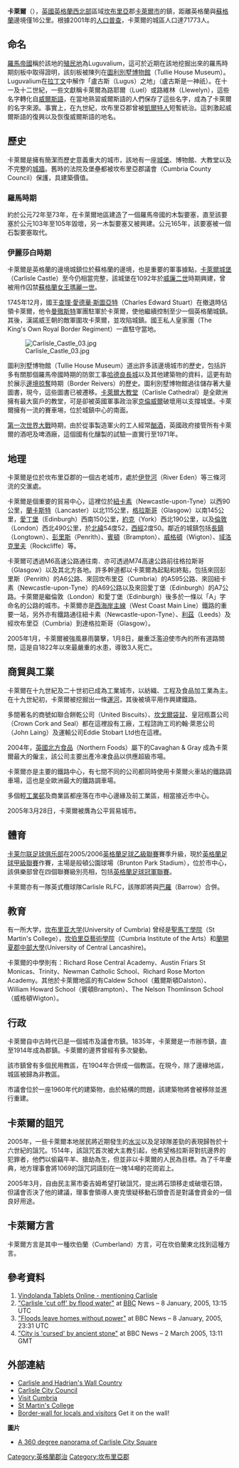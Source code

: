 {{infobox UK place
|中文名=卡萊爾
|country = 英格蘭
|official_name= Carlisle 
|latitude= 54.8910
|longitude= -2.9439
|population = 71773
|population_ref=（2001年）
|shire_district= [[卡萊爾市|卡萊爾市]]
|shire_county= [[坎布里亞郡|坎布里亞郡]]
|region=英格蘭西北
|constituency_westminster=
|post_town=CARLISLE
|postcode_district= CA1-CA6
|postcode_area =CA
|dial_code= 01228
|os_grid_reference=NY395555
|london_distance=
}}
'''卡萊爾'''（{{lang-en|Carlisle}}），[[英國|英國]][[英格蘭|英格蘭]][[英格蘭西北|西北部]]區域[[坎布里亞|坎布里亞]]郡[[卡萊爾市|卡萊爾市]]的鎮，距離英格蘭與[[蘇格蘭|蘇格蘭]]邊境僅16公里。根據2001年的[[人口普查|人口普查]]，卡萊爾的城區人口達71773人。

== 命名 ==

[[羅馬帝國|羅馬帝國]]稱於該地的[[殖民地|殖民地]]為Luguvalium，這可於近期在該地挖掘出來的羅馬時期刻板中取得證明，該刻板被陳列在[[圖利別墅博物館|圖利別墅博物館]]（Tullie House Museum）。Luguvalium在[[拉丁文|拉丁文]]中解作「盧古斯（Lugus）之地」（盧古斯是一神祇）。在十一及十二世紀，一些文獻稱卡萊爾為路耶爾（Luel）或路維林（Llewelyn），這些名字轉化自[[威爾斯語|威爾斯語]]，在當地熟習威爾斯語的人們保存了這些名字，成為了卡萊爾的名字來源。事實上，在九世紀，坎布里亞郡曾被[[凱爾特人|凱爾特人]]短暫統治。這刺激起威爾斯語的復興以及恢復威爾斯語的地名。

== 歷史 ==
卡萊爾是擁有簡潔而歷史意義重大的城市，該地有一座[[城堡|城堡]]、博物館、大教堂以及不完整的[[城牆|城牆]]。舊時的法院及堡壘都被坎布里亞郡議會（Cumbria County Council）保護，具建築價值。

=== 羅馬時期 ===
約於公元72年至73年，在卡萊爾地區建造了一個羅馬帝國的木製要塞，直至該要塞於公元103年至105年毀壞，另一木製要塞又被興建。公元165年，該要塞被一個石製要塞取代。

=== 伊麗莎白時期 ===
卡萊爾是英格蘭的邊境城鎮位於蘇格蘭的邊境，也是重要的軍事據點，[[卡萊爾城堡|卡萊爾城堡]]（Carlisle Castle）至今仍相當完整，該城堡在1092年於[[威廉二世_(英格蘭)|威廉二世]]時期興建，曾被用作囚禁[[瑪麗一世_(蘇格蘭)|蘇格蘭女王瑪麗一世]]。

1745年12月，國王[[查理·愛德華·斯圖亞特|查理·愛德華·斯圖亞特]]（Charles Edward Stuart）在撤退時佔領卡萊爾，他令[[曼徹斯特|曼徹斯特]]軍團駐軍於卡萊爾，使他繼續控制至少一個英格蘭城鎮。其後，漢諾威王朝的敵軍圍攻卡萊爾，並攻陷城鎮。國王私人皇家團（The King's Own Royal Border Regiment）一直駐守當地。

[[File:Carlisle_Castle_03.jpg|thumb]]

圖利別墅博物館（Tullie House Museum）道出許多該邊境城市的歷史，包括許多有關那個羅馬帝國時期的防禦工事[[哈德良長城|哈德良長城]]以及其他建築物的資料，這更有助於展示[[邊境掠奪|邊境掠奪]]時期（Border Reivers）的歷史。圖利別墅博物館過往儲存著大量圖書，現今，這些圖書已被遷移。[[卡萊爾大教堂|卡萊爾大教堂]]（Carlisle Cathedral）是全歐洲擁有最大窗戶的教堂，可是卻被英國軍事政治家[[克倫威爾|克倫威爾]]破壞用以支撐城堡。卡萊爾擁有一流的賽車埸，位於城鎮中心的南面。

[[第一次世界大戰|第一次世界大戰]]時期，由於從事製造軍火的工人經常[[酗酒|酗酒]]，英國政府接管所有卡萊爾的酒吧及啤酒廠，這個國有化釀製的試驗一直實行至1971年。

== 地理 ==
卡萊爾是位於坎布里亞郡的一個古老城市，處於[[伊登河|伊登河]]（River Eden）等三條河流的交滙處。

卡萊爾是個重要的貿易中心，這裡位於[[泰恩河畔纽卡斯尔|紐卡素]]（Newcastle-upon-Tyne）以西90公里，[[蘭卡斯特_(蘭開夏郡)|蘭卡斯特]]（Lancaster）以北115公里，[[格拉斯哥|格拉斯哥]]（Glasgow）以南145公里，[[愛丁堡|愛丁堡]]（Edinburgh）西南150公里，[[約克|約克]]（York）西北190公里，以及[[倫敦|倫敦]]（London）西北490公里，於[[北緯|北緯]]54度52，[[西經|西經]]2度50。鄰近的城鎮包括[[長鎮|長鎮]]（Longtown）、[[彭里斯|彭里斯]]（Penrith）、[[賓頓|賓頓]]（Brampton）、[[威格頓|威格頓]]（Wigton）、[[域洛克里夫|域洛克里夫]]（Rockcliffe）等。

卡萊爾可透過M6高速公路通往南．亦可透過M74高速公路前往格拉斯哥（Glasgow）以及其北方各地。許多幹道都以卡萊爾為起點和終點，包括來回彭里斯（Penrith）的A6公路、來回坎布里亞（Cumbria）的A595公路、來回紐卡素（Newcastle-upon-Tyne）的A69公路以及來回愛丁堡（Edinburgh）的A7公路。卡萊爾是繼倫敦（London）和愛丁堡（Edinburgh）後多於一條以「A」字命名的公路的城市。卡萊爾亦是[[西海岸主線|西海岸主線]]（West Coast Main Line）鐵路的重要一站，另外亦有鐵路通往紐卡素（Newcastle-upon-Tyne）、[[利茲|利茲]]（Leeds）及經坎布里亞（Cumbria）到達格拉斯哥（Glasgow）。

2005年1月，卡萊爾被強風暴雨襲擊，1月8日，嚴重泛濫迫使市內的所有道路關閉，這是自1822年以來最嚴重的水患，導致3人死亡。

== 商貿與工業 ==
卡萊爾在十九世紀及二十世初已成為工業城市，以紡織、工程及食品加工業為主。在十九世紀初，卡萊爾被挖掘出一條[[運河|運河]]，其後被填平用作興建鐵路。

多間著名的商號如聯合餅乾公司（United Biscuits）、[[坎戈爾袋鼠|坎戈爾袋鼠]]、皇冠瓶蓋公司（Crown Cork and Seal）都在這裡設有工廠，工程諮詢工司約翰·萊恩公司（John Laing）及運輸公司Eddie Stobart Ltd也在這裡。

2004年，[[英國北方食品|英國北方食品]]（Northern Foods）屬下的Cavaghan & Gray 成為卡萊爾最大的僱主，該公司主要出產冷凍食品以供應超級市場。

卡萊爾亦是主要的鐵路中心，有七間不同的公司都同時使用卡萊爾火車站的鐵路調車場，這也是全歐洲最大的鐵路調車場。

多個輕[[工業邨|工業邨]]及商業區都座落在市中心邊緣及前工業區，相當接近市中心。

2005年3月28日，卡萊爾被膺為公平貿易城市。

== 體育 ==
[[卡莱尔联足球俱乐部|卡莱尔联足球俱乐部]]在2005/2006[[英格蘭足球乙級聯賽|英格蘭足球乙級聯賽]]賽季升級，現於[[英格蘭足球甲級聯賽|英格蘭足球甲級聯賽]]作賽，主場是般頓公園球場（Brunton Park Stadium），位於市中心，該俱樂部曾在四個聯賽級別亮相，包括[[英格蘭足球冠軍聯賽|英格蘭足球冠軍聯賽]]。

卡萊爾亦有一隊英式欖球隊Carlisle RLFC，該隊即將與[[巴羅|巴羅]]（Barrow）合併。

== 教育 ==
有一所大学，[[坎布里亚大学|坎布里亚大学]](University of Cumbria) 曾经是[[聖馬丁學院|聖馬丁學院]]（St Martin's College），[[坎伯里亞藝術學院|坎伯里亞藝術學院]]（Cumbria Institute of the Arts）和[[蘭開夏郡中部大學|蘭開夏郡中部大學]](University of Central Lancashire)。

卡萊爾的中學則有：Richard Rose Central Academy、Austin Friars St Monicas、Trinity、Newman Catholic School、Richard Rose Morton Academy。其他於卡萊爾地區的有Caldew School（戴爾斯頓Dalston）、 William Howard School（賓頓Brampton）、The Nelson Thomlinson School（威格頓Wigton）。

== 行政 ==
卡萊爾自中古時代已是一個城市及議會市鎮。1835年，卡萊爾是一市辦市鎮，直至1914年成為郡鎮。卡萊爾的邊界曾經有多次變動。

該市鎮曾有多個民用教區，在1904年合併成一個教區。在現今，除了邊緣地區，城區被歸為非教區。

市議會位於一座1960年代的建築物，由於結構的問題，該建築物將會被移除並進行重建。

== 卡萊爾的詛咒 ==

2005年，一些卡萊爾本地居民將近期發生的[[水災|水災]]以及足球隊差勁的表現歸咎於十六世紀的詛咒。1514年，該詛咒首次被大主教引起，他希望格拉斯哥對抗邊界的犯罪者，他們以偷竊牛羊、搶劫為生，但並非以卡萊爾的人民為目標。為了千年慶典，地方理事會將1069的詛咒詞語刻在一塊14噸的花崗岩上。

2005年3月，自由民主黨市委吉姆希望打破詛咒，提出將石頭移走或破壞石頭，但議會否決了他的建議，理事會領導人麥克懷疑移動石頭會否是對議會資金的一個良好用途。

== 卡萊爾方言 ==
卡萊爾方言是其中一種坎伯蘭（Cumberland）方言，可在坎伯蘭東北找到這種方言。

== 參考資料 ==
# [http://vindolanda.csad.ox.ac.uk/exhibition/history-3_to.shtml Vindolanda Tablets Online - mentioning Carlisle]{{Wayback|url=http://vindolanda.csad.ox.ac.uk/exhibition/history-3_to.shtml |date=20061011085639 }}
# [http://news.bbc.co.uk/1/hi/scotland/4157039.stm "Carlisle 'cut off' by flood water"] {{Wayback|url=http://news.bbc.co.uk/1/hi/scotland/4157039.stm |date=20070313143501 }} at [[BBC|BBC]] News – 8 January, 2005, 13:15 UTC
# [http://news.bbc.co.uk/2/hi/uk_news/4156017.stm "Floods leave homes without power"] {{Wayback|url=http://news.bbc.co.uk/2/hi/uk_news/4156017.stm |date=20210126052802 }} at BBC News – 8 January, 2005, 23:31 UTC 
# [http://news.bbc.co.uk/2/hi/uk_news/england/cumbria/4311611.stm "City is 'cursed' by ancient stone"] {{Wayback|url=http://news.bbc.co.uk/2/hi/uk_news/england/cumbria/4311611.stm |date=20210126100614 }} at BBC News – 2 March 2005, 13:11 GMT

== 外部連結 ==
* [https://web.archive.org/web/20050124092645/http://www.historic-carlisle.org.uk/ Carlisle and Hadrian's Wall Country]
* [http://www.carlisle.gov.uk/carlislecc/ Carlisle City Council] {{Wayback|url=http://www.carlisle.gov.uk/carlislecc/ |date=20080705124121 }}
* [http://www.visitcumbria.com/ Visit Cumbria] {{Wayback|url=http://www.visitcumbria.com/ |date=20210216115854 }}
* [http://www.ucsm.ac.uk/ St Martin's College] {{Wayback|url=http://www.ucsm.ac.uk/ |date=20140201161425 }}
* [https://web.archive.org/web/20190809175754/http://border-wall.com/ Border-wall for locals and visitors] Get it on the wall!
'''圖片'''
* [https://web.archive.org/web/20070311011035/http://www.malconet.me.uk/360/Carlisle.htm A 360 degree panorama of Carlisle City Square]

{{Authority control}}
{{DEFAULTSORT:Carlisle}}

[[Category:英格蘭郡治|Category:英格蘭郡治]]
[[Category:坎布里亞郡|Category:坎布里亞郡]]